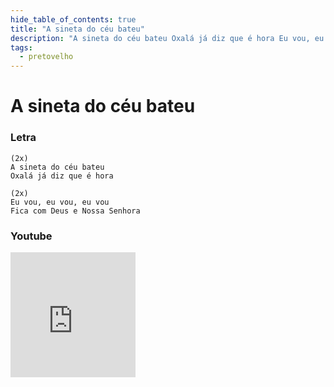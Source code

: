 ```yaml
---
hide_table_of_contents: true
title: "A sineta do céu bateu"
description: "A sineta do céu bateu Oxalá já diz que é hora Eu vou, eu vou, eu vou Fica com Deus e Nossa Senhora"
tags:
  - pretovelho
---
```


# A sineta do céu bateu

### Letra

```text
(2x)
A sineta do céu bateu
Oxalá já diz que é hora

(2x)
Eu vou, eu vou, eu vou
Fica com Deus e Nossa Senhora
```

### Youtube

<iframe
  width="200"
  height="200"
  src="https://www.youtube.com/embed/_fiieR1lBts"
  title="YouTube video player"
  frameborder="0"
  allow="accelerometer; autoplay; clipboard-write; encrypted-media; gyroscope; picture-in-picture; web-share"
  referrerpolicy="strict-origin-when-cross-origin"
  allowfullscreen
></iframe>